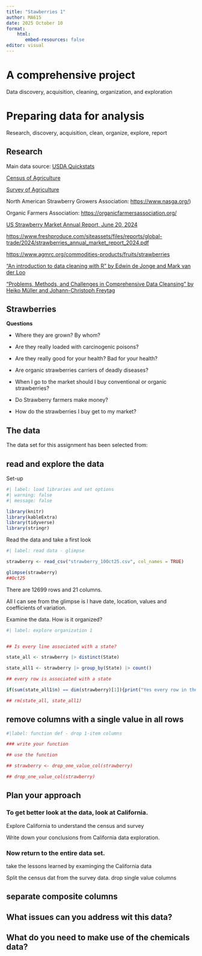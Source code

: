 ```yaml
---
title: "Stawberries 1"
author: MA615
date: 2025 October 10
format: 
    html:
       embed-resources: false
editor: visual
---
```


# A comprehensive project

Data discovery, acquisition, cleaning, organization, and exploration

# Preparing data for analysis

Research, discovery, acquisition, clean, organize, explore, report

## Research

Main data source: [USDA Quickstats](https://quickstats.nass.usda.gov/)

[Census of Agriculture](https://www.nass.usda.gov/AgCensus/)

[Survey of Agriculture](https://www.nass.usda.gov/Surveys/index.php)

North American Strawberry Growers Association: <https://www.nasga.org/>)

Organic Farmers Association: <https://organicfarmersassociation.org/>

[US Strawberry Market Annual Report, June 20, 2024](https://www.freshproduce.com/siteassets/files/reports/global-trade/2024/strawberries_annual_market_report_2024.pdf)

<https://www.freshproduce.com/siteassets/files/reports/global-trade/2024/strawberries_annual_market_report_2024.pdf>

<https://www.agmrc.org/commodities-products/fruits/strawberries>

["An introduction to data cleaning with R" by Edwin de Jonge and Mark van der Loo](https://cran.r-project.org/doc/contrib/de_Jonge+van_der_Loo-Introduction_to_data_cleaning_with_R.pdf)

["Problems, Methods, and Challenges in Comprehensive Data Cleansing" by Heiko Müller and Johann-Christoph Freytag](https://www.researchgate.net/profile/Heiko-Mueller/publication/228929938_Problems_methods_and_challenges_in_comprehensive_data_cleansing/links/09e415101b58541e2c000000/Problems-methods-and-challenges-in-comprehensive-data-cleansing.pdf)

## Strawberries

**Questions**

-   Where they are grown? By whom?

-   Are they really loaded with carcinogenic poisons?

-   Are they really good for your health? Bad for your health?

-   Are organic strawberries carriers of deadly diseases?

-   When I go to the market should I buy conventional or organic strawberries?

-   Do Strawberry farmers make money?

-   How do the strawberries I buy get to my market?

## The data

The data set for this assignment has been selected from:

## read and explore the data

Set-up

```r
#| label: load libraries and set options
#| warning: false
#| message: false

library(knitr)  
library(kableExtra)
library(tidyverse)
library(stringr)

```

Read the data and take a first look

```r
#| label: read data - glimpse 

strawberry <- read_csv("strawberry_10Oct25.csv", col_names = TRUE)

glimpse(strawberry)
##Oct25
```

There are 12699 rows and 21 columns.

All I can see from the glimpse is I have date, location, values and coefficients of variation.

Examine the data. How is it organized?

```r
#| label: explore organization 1 


## Is every line associated with a state?

state_all <- strawberry |> distinct(State)

state_all1 <- strawberry |> group_by(State) |> count()

## every row is associated with a state

if(sum(state_all1$n) == dim(strawberry)[1]){print("Yes every row in the data is associated with a state.")}

## rm(state_all, state_all1)

```

## remove columns with a single value in all rows

```r
#|label: function def - drop 1-item columns

### write your function

## use the function

## strawberry <- drop_one_value_col(strawberry)

## drop_one_value_col(strawberry)

```

## Plan your approach

### To get better look at the data, look at California.

Explore California to understand the census and survey

Write down your conclusions from California data exploration.

### Now return to the entire data set.

take the lessons learned by examinging the California data

Split the census dat from the survey data. drop single value columns

## separate composite columns

## What issues can you address wit this data?

## What do you need to make use of the chemicals data?
